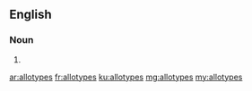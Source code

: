 ==English==

===Noun===
{{head|en}}

# {{plural of|allotype}}

[[ar:allotypes]]
[[fr:allotypes]]
[[ku:allotypes]]
[[mg:allotypes]]
[[my:allotypes]]